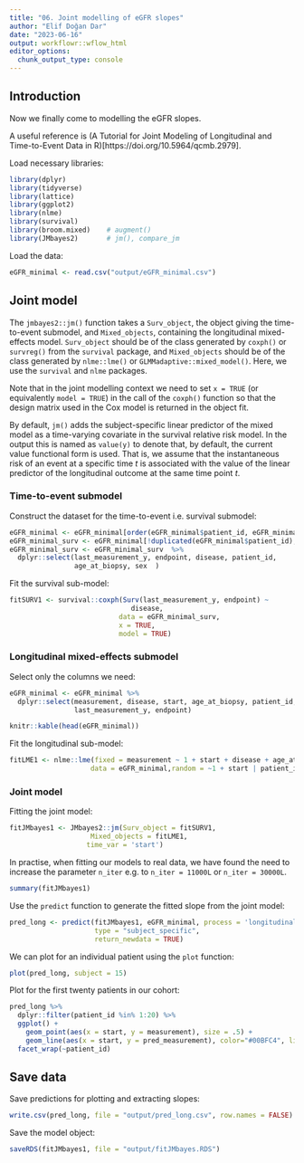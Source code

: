 ```yaml
---
title: "06. Joint modelling of eGFR slopes"
author: "Elif Doğan Dar"
date: "2023-06-16"
output: workflowr::wflow_html
editor_options:
  chunk_output_type: console
---
```


## Introduction

Now we finally come to modelling the eGFR slopes. 

A useful reference is (A Tutorial for Joint Modeling of Longitudinal and Time-to-Event Data in R)[https://doi.org/10.5964/qcmb.2979].
 

Load necessary libraries:
```r
library(dplyr)
library(tidyverse)
library(lattice)
library(ggplot2)
library(nlme)
library(survival)
library(broom.mixed)    # augment()
library(JMbayes2)       # jm(), compare_jm
```

Load the data:

```r
eGFR_minimal <- read.csv("output/eGFR_minimal.csv")
```

## Joint model

The `jmbayes2::jm()` function takes a `Surv_object`, the object giving the time-to-event submodel, and `Mixed_objects`, containing the longitudinal mixed-effects model. `Surv_object` should be of the class generated by `coxph()` or `survreg()` from the `survival` package, and `Mixed_objects` should be of the class generated by `nlme::lme()` or `GLMMadaptive::mixed_model()`. Here, we use the `survival` and `nlme` packages.

Note that in the joint modelling context we need to set `x = TRUE` (or equivalently
`model = TRUE`) in the call of the `coxph()` function so that the design matrix 
used in the Cox model is returned in the object fit.

By default, `jm()` adds the subject-specific linear predictor of the mixed model 
as a time-varying covariate in the survival relative risk model. In the output 
this is named as `value(y)` to denote that, by default, the current 
value functional form is used. That is, we assume that the instantaneous risk 
of an event at a specific time $t$ is associated with the value of the linear 
predictor of the longitudinal outcome at the same time point $t$.

### Time-to-event submodel

Construct the dataset for the time-to-event i.e. survival submodel:
```r
eGFR_minimal <- eGFR_minimal[order(eGFR_minimal$patient_id, eGFR_minimal$start),]
eGFR_minimal_surv <- eGFR_minimal[!duplicated(eGFR_minimal$patient_id),]
eGFR_minimal_surv <- eGFR_minimal_surv  %>%
  dplyr::select(last_measurement_y, endpoint, disease, patient_id, 
                age_at_biopsy, sex  )
```

Fit the survival sub-model:
```r
fitSURV1 <- survival::coxph(Surv(last_measurement_y, endpoint) ~ 
                              disease, 
                           data = eGFR_minimal_surv,
                           x = TRUE,
                           model = TRUE)
```

### Longitudinal mixed-effects submodel

Select only the columns we need:
```r
eGFR_minimal <- eGFR_minimal %>%
  dplyr::select(measurement, disease, start, age_at_biopsy, patient_id,
                last_measurement_y, endpoint)

knitr::kable(head(eGFR_minimal))
```

Fit the longitudinal sub-model:
```r
fitLME1 <- nlme::lme(fixed = measurement ~ 1 + start + disease + age_at_biopsy ,
                    data = eGFR_minimal,random = ~1 + start | patient_id)
```

### Joint model

Fitting the joint model:
```r
fitJMbayes1 <- JMbayes2::jm(Surv_object = fitSURV1,
                    Mixed_objects = fitLME1,
                   time_var = 'start')
```

In practise, when fitting our models to real data, we have found the need to increase the parameter `n_iter` e.g. to `n_iter = 11000L` or `n_iter = 30000L`.

```r
summary(fitJMbayes1)
```

Use the `predict` function to generate the fitted slope from the joint model:

```r
pred_long <- predict(fitJMbayes1, eGFR_minimal, process = 'longitudinal',
                     type = "subject_specific", 
                     return_newdata = TRUE)
```

We can plot for an individual patient using the `plot` function:

```r
plot(pred_long, subject = 15)
```

Plot for the first twenty patients in our cohort:
```r
pred_long %>%
  dplyr::filter(patient_id %in% 1:20) %>%
  ggplot() +
    geom_point(aes(x = start, y = measurement), size = .5) +
    geom_line(aes(x = start, y = pred_measurement), color="#00BFC4", linewidth =.5)+
  facet_wrap(~patient_id)
```

## Save data

Save predictions for plotting and extracting slopes:
```r
write.csv(pred_long, file = "output/pred_long.csv", row.names = FALSE)
```

Save the model object:
```r
saveRDS(fitJMbayes1, file = "output/fitJMbayes.RDS")
```

